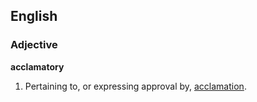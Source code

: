 ==English==

===Adjective===
'''acclamatory'''

#Pertaining to, or expressing approval by, [[acclamation]].